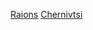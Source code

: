 {{Commons category|Raions of Chernivtsi Oblast}}
{{Category explanation|切爾諾夫策州轄下的區}}

[[Category:切爾諾夫策州地理|Raions]]
[[Category:烏克蘭各州區份|Chernivtsi]]